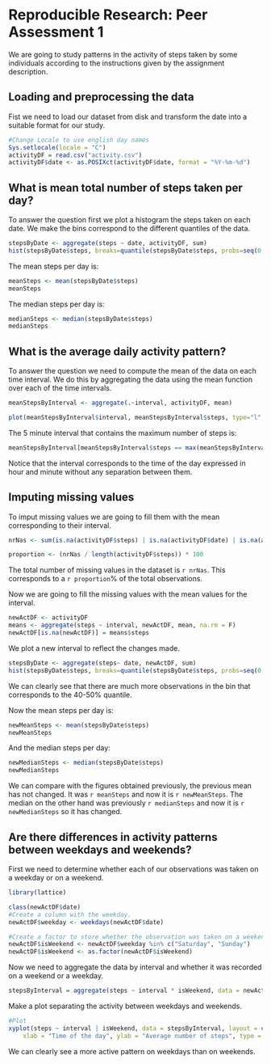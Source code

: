 # Reproducible Research: Peer Assessment 1

We are going to study patterns in the activity of steps taken by some individuals according to the instructions given by the assignment description. 


## Loading and preprocessing the data

Fist we need to load our dataset from disk and transform the date into a suitable format for our study. 


```r
#Change Locale to use english day names
Sys.setlocale(locale = "C")
activityDF = read.csv("activity.csv")
activityDF$date <- as.POSIXct(activityDF$date, format = "%Y-%m-%d")
```

## What is mean total number of steps taken per day?

To answer the question first we plot a histogram the steps taken on each date. We make the bins correspond to the different quantiles of the data. 

```r
stepsByDate <- aggregate(steps ~ date, activityDF, sum)
hist(stepsByDate$steps, breaks=quantile(stepsByDate$steps, probs=seq(0,1,0.10)), col="red", xlab="Number of steps", ylab="Ocurrences", main="Distribution of steps by date") 
```

The mean steps per day is:

```r
meanSteps <- mean(stepsByDate$steps)
meanSteps
```

The median steps per day is:

```r
medianSteps <- median(stepsByDate$steps)
medianSteps
```

## What is the average daily activity pattern?

To answer the question we need to compute the mean of the data on each time interval. We do this by aggregating the data using the mean function over each of the time intervals.    


```r
meanStepsByInterval <- aggregate(.~interval, activityDF, mean)

plot(meanStepsByInterval$interval, meanStepsByInterval$steps, type="l", main="Average daily activity pattern", xlab="Time interval", ylab="Steps taken", col="#880000")
```

The 5 minute interval that contains the maximum number of steps is: 

```r
meanStepsByInterval[meanStepsByInterval$steps == max(meanStepsByInterval$steps),]$interval
```

Notice that the interval corresponds to the time of the day expressed in hour and minute without any separation between them. 

## Imputing missing values

To imput missing values we are going to fill them with the mean corresponding to their interval. 


```r
nrNas <- sum(is.na(activityDF$steps) | is.na(activityDF$date) | is.na(activityDF$interval))
```
```r
proportion <- (nrNas / length(activityDF$steps)) * 100
```

The total number of missing values in the dataset is `r nrNas`. This corresponds to a `r proportion`% of the total observations. 

Now we are going to fill the missing values with the mean values for the interval. 

```r
newActDF <- activityDF
means <- aggregate(steps ~ interval, newActDF, mean, na.rm = F)
newActDF[is.na(newActDF)] = means$steps
```

We plot a new interval to reflect the changes made.

```r
stepsByDate <- aggregate(steps~ date, newActDF, sum)
hist(stepsByDate$steps, breaks=quantile(stepsByDate$steps, probs=seq(0,1,0.10)), col="red", xlab="Number of steps", ylab="Ocurrences", main="Distribution of steps by date") 
```

We can clearly see that there are much more observations in the bin that corresponds to the 40-50% quantile. 

Now the mean steps per day is:

```r
newMeanSteps <- mean(stepsByDate$steps)
newMeanSteps
```

And the median steps per day:

```r
newMedianSteps <- median(stepsByDate$steps)
newMedianSteps
```

We can compare with the figures obtained previously, the previous mean has not changed. It was `r meanSteps` and now it is `r newMeanSteps`. The median on the other hand was previously `r medianSteps` and now it is `r newMedianSteps` so it has changed. 

## Are there differences in activity patterns between weekdays and weekends?


First we need to determine whether each of our observations was taken on a weekday or on a weekend. 

```r
library(lattice)

class(newActDF$date)
#Create a column with the weekday. 
newActDF$weekday <- weekdays(newActDF$date)

#Create a factor to store whether the observation was taken on a weekend or on a weekday. 
newActDF$isWeekend <- newActDF$weekday %in% c("Saturday", "Sunday")
newActDF$isWeekend <- as.factor(newActDF$isWeekend)
```

Now we need to aggregate the data by interval and whether it was recorded on a weekend or a weekday.

```r
stepsByInterval = aggregate(steps ~ interval * isWeekend, data = newActDF, sum)
```

Make a plot separating the activity between weekdays and weekends. 

```r
#Plot
xyplot(steps ~ interval | isWeekend, data = stepsByInterval, layout = c(1, 2),
    xlab = "Time of the day", ylab = "Average number of steps", type = "l")
```

We can clearly see a more active pattern on weekdays than on weekends. 
